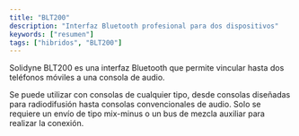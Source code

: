 ```yaml
---
title: "BLT200"
description: "Interfaz Bluetooth profesional para dos dispositivos"
keywords: ["resumen"]
tags: ["hibridos", "BLT200"]
---
```


Solidyne BLT200 es una interfaz Bluetooth que permite vincular hasta dos teléfonos móviles a una consola de audio.

Se puede utilizar con consolas de cualquier tipo, desde consolas diseñadas para radiodifusión hasta consolas convencionales de audio. Solo se requiere un envío de tipo mix-minus o un bus de mezcla auxiliar para realizar la conexión.